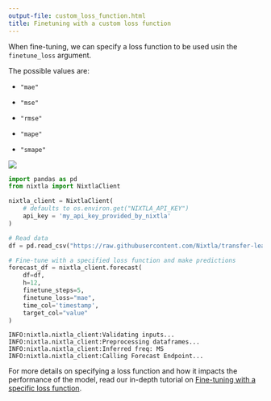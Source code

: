 ```yaml
---
output-file: custom_loss_function.html
title: Finetuning with a custom loss function
---
```



When fine-tuning, we can specify a loss function to be used usin the
`finetune_loss` argument.

The possible values are:

-   `"mae"`

-   `"mse"`

-   `"rmse"`

-   `"mape"`

-   `"smape"`

[![](https://colab.research.google.com/assets/colab-badge.svg)](https://colab.research.google.com/github/Nixtla/nixtla/blob/main/nbs/docs/capabilities/forecast/08_custom_loss_function.ipynb)

```python
import pandas as pd
from nixtla import NixtlaClient
```


```python
nixtla_client = NixtlaClient(
    # defaults to os.environ.get("NIXTLA_API_KEY")
    api_key = 'my_api_key_provided_by_nixtla'
)
```


```python
# Read data
df = pd.read_csv("https://raw.githubusercontent.com/Nixtla/transfer-learning-time-series/main/datasets/air_passengers.csv")

# Fine-tune with a specified loss function and make predictions
forecast_df = nixtla_client.forecast(
    df=df,
    h=12,
    finetune_steps=5,
    finetune_loss="mae",
    time_col='timestamp',
    target_col="value"
)
```

``` text
INFO:nixtla.nixtla_client:Validating inputs...
INFO:nixtla.nixtla_client:Preprocessing dataframes...
INFO:nixtla.nixtla_client:Inferred freq: MS
INFO:nixtla.nixtla_client:Calling Forecast Endpoint...
```

For more details on specifying a loss function and how it impacts the
performance of the model, read our in-depth tutorial on [Fine-tuning
with a specific loss
function](https://docs.nixtla.io/docs/tutorials-fine_tuning_with_a_specific_loss_function).

